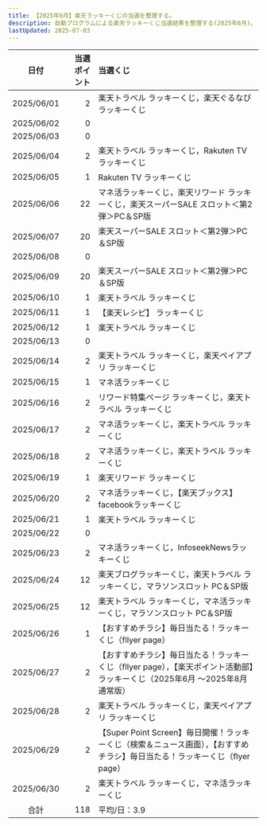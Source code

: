 ```yaml
---
title: 【2025年6月】楽天ラッキーくじの当選を整理する。
description: 自動プログラムによる楽天ラッキーくじ当選結果を整理する(2025年6月)。
lastUpdated: 2025-07-03
---
```



<CloudinaryImage txt={imageTxt} wid='800'></CloudinaryImage>
<NoteRakutenKuji></NoteRakutenKuji>


| 日付 | 当選ポイント | 当選くじ |
| :---: | ---: | :--- |
| 2025/06/01 | 2 | 楽天トラベル ラッキーくじ，楽天ぐるなび ラッキーくじ |
| 2025/06/02 | 0 |  |
| 2025/06/03 | 0 |  |
| 2025/06/04 | 2 | 楽天トラベル ラッキーくじ，Rakuten TV ラッキーくじ |
| 2025/06/05 | 1 | Rakuten TV ラッキーくじ |
| 2025/06/06 | 22 | マネ活ラッキーくじ，楽天リワード ラッキーくじ，楽天スーパーSALE スロット＜第2弾＞PC＆SP版 |
| 2025/06/07 | 20 | 楽天スーパーSALE スロット＜第2弾＞PC＆SP版 |
| 2025/06/08 | 0 |  |
| 2025/06/09 | 20 | 楽天スーパーSALE スロット＜第2弾＞PC＆SP版 |
| 2025/06/10 | 1 | 楽天トラベル ラッキーくじ |
| 2025/06/11 | 1 | 【楽天レシピ】 ラッキーくじ |
| 2025/06/12 | 1 | 楽天トラベル ラッキーくじ |
| 2025/06/13 | 0 |  |
| 2025/06/14 | 2 | 楽天トラベル ラッキーくじ，楽天ペイアプリ ラッキーくじ |
| 2025/06/15 | 1 | マネ活ラッキーくじ |
| 2025/06/16 | 2 | リワード特集ページ ラッキーくじ，楽天トラベル ラッキーくじ |
| 2025/06/17 | 2 | マネ活ラッキーくじ，楽天トラベル ラッキーくじ |
| 2025/06/18 | 2 | マネ活ラッキーくじ，楽天トラベル ラッキーくじ |
| 2025/06/19 | 1 | 楽天リワード ラッキーくじ |
| 2025/06/20 | 2 | マネ活ラッキーくじ，【楽天ブックス】facebookラッキーくじ |
| 2025/06/21 | 1 | 楽天トラベル ラッキーくじ |
| 2025/06/22 | 0 |  |
| 2025/06/23 | 2 | マネ活ラッキーくじ，InfoseekNewsラッキーくじ |
| 2025/06/24 | 12 | 楽天ブログラッキーくじ，楽天トラベル ラッキーくじ，マラソンスロット PC＆SP版 |
| 2025/06/25 | 12 | 楽天トラベル ラッキーくじ，マネ活ラッキーくじ，マラソンスロット PC＆SP版 |
| 2025/06/26 | 1 | 【おすすめチラシ】毎日当たる！ラッキーくじ（fllyer page） |
| 2025/06/27 | 2 | 【おすすめチラシ】毎日当たる！ラッキーくじ（fllyer page），【楽天ポイント活動部】ラッキーくじ（2025年6月 〜2025年8月通常版） |
| 2025/06/28 | 2 | 楽天トラベル ラッキーくじ，楽天ペイアプリ ラッキーくじ |
| 2025/06/29 | 2 | 【Super Point Screen】毎日開催！ラッキーくじ（検索＆ニュース画面），【おすすめチラシ】毎日当たる！ラッキーくじ（flyer page） |
| 2025/06/30 | 2 | 楽天トラベル ラッキーくじ，マネ活ラッキーくじ |
| 合計 | 118 | 平均/日：3.9 |